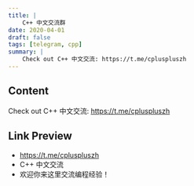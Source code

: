 ```yaml
---
title: |
    C++ 中文交流群
date: 2020-04-01
draft: false
tags: [telegram, cpp]
summary: |
    Check out C++ 中文交流: https://t.me/cpluspluszh
---
```


## Content

Check out C++ 中文交流: https://t.me/cpluspluszh

## Link Preview

- https://t.me/cpluspluszh
- C++ 中文交流
- 欢迎你来这里交流编程经验！
